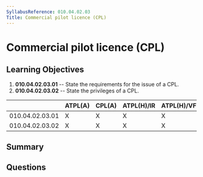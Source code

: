 ```yaml
---
SyllabusReference: 010.04.02.03
Title: Commercial pilot licence (CPL)
---
```


# Commercial pilot licence (CPL)

## Learning Objectives

1.  **010.04.02.03.01** -- State the requirements for the issue of a CPL.
2.  **010.04.02.03.02** -- State the privileges of a CPL.

|                 | ATPL(A) | CPL(A) | ATPL(H)/IR | ATPL(H)/VFR | CPL(H) | IR | CBIR(A) |
| --------------- | ------- | ------ | ---------- | ----------- | ------ | -- | ------- |
| 010.04.02.03.01 | X       | X      | X          | X           | X      |    |         |
| 010.04.02.03.02 | X       | X      | X          | X           | X      |    |         |

## Summary

## Questions
